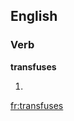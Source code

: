 ==English==

===Verb===
'''transfuses'''

# {{third-person singular of|[[transfuse]]}}

[[fr:transfuses]]